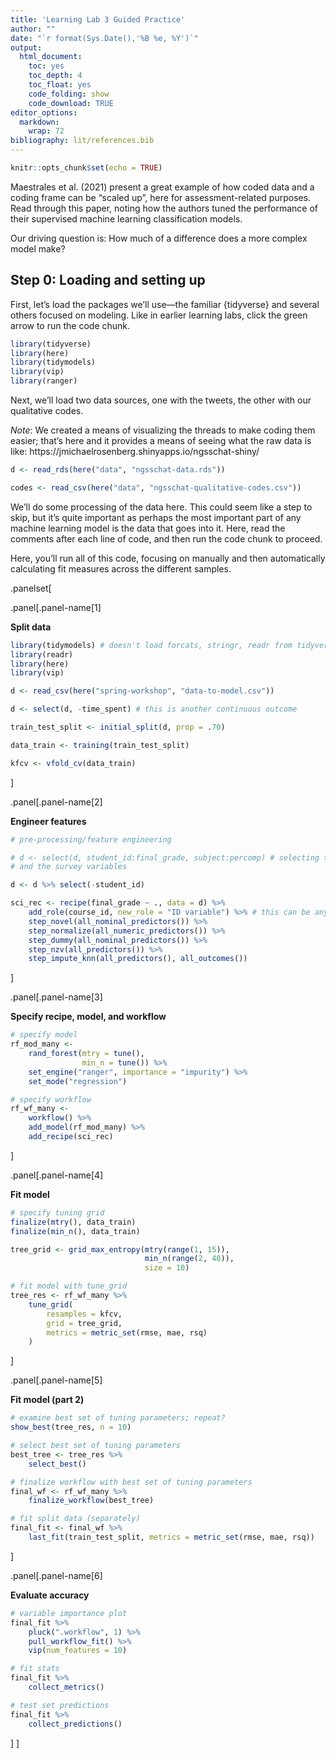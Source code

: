 ```yaml
---
title: 'Learning Lab 3 Guided Practice'
author: ""
date: "`r format(Sys.Date(),'%B %e, %Y')`"
output:
  html_document:
    toc: yes
    toc_depth: 4
    toc_float: yes
    code_folding: show
    code_download: TRUE
editor_options:
  markdown:
    wrap: 72
bibliography: lit/references.bib
---
```


```r
knitr::opts_chunk$set(echo = TRUE)
```

Maestrales et al. (2021) present a great example of how coded data and a coding frame can be "scaled up", here for assessment-related purposes. Read through this paper, noting how the authors tuned the performance of their supervised machine learning classification models.

Our driving question is: How much of a difference does a more complex model make?

## Step 0: Loading and setting up

First, let's load the packages we'll use---the familiar {tidyverse} and several others focused on modeling. Like in earlier learning labs, click the green arrow to run the code chunk.

```r
library(tidyverse)
library(here)
library(tidymodels)
library(vip)
library(ranger)
```

Next, we'll load two data sources, one with the tweets, the other with our qualitative codes. 

*Note*: We created a means of visualizing the threads to make coding them easier; that's here and it provides a means of seeing what the raw data is like: https://jmichaelrosenberg.shinyapps.io/ngsschat-shiny/

```r
d <- read_rds(here("data", "ngsschat-data.rds"))

codes <- read_csv(here("data", "ngsschat-qualitative-codes.csv"))
```

We'll do some processing of the data here. This could seem like a step to skip, but it's quite important as perhaps the most important part of any machine learning model is the data that goes into it. Here, read the comments after each line of code, and then run the code chunk to proceed. 

Here, you'll run all of this code, focusing on manually and then automatically calculating fit measures across the different samples.


.panelset[

.panel[.panel-name[1]

**Split data**

```r
library(tidymodels) # doesn't load forcats, stringr, readr from tidyverse
library(readr)
library(here)
library(vip)

d <- read_csv(here("spring-workshop", "data-to-model.csv"))

d <- select(d, -time_spent) # this is another continuous outcome

train_test_split <- initial_split(d, prop = .70)

data_train <- training(train_test_split)

kfcv <- vfold_cv(data_train)

```
]

.panel[.panel-name[2]

**Engineer features**

```r
# pre-processing/feature engineering

# d <- select(d, student_id:final_grade, subject:percomp) # selecting the contextual/demographic variables
# and the survey variables

d <- d %>% select(-student_id)

sci_rec <- recipe(final_grade ~ ., data = d) %>% 
    add_role(course_id, new_role = "ID variable") %>% # this can be any string
    step_novel(all_nominal_predictors()) %>% 
    step_normalize(all_numeric_predictors()) %>%
    step_dummy(all_nominal_predictors()) %>% 
    step_nzv(all_predictors()) %>% 
    step_impute_knn(all_predictors(), all_outcomes())
```
]

.panel[.panel-name[3]

**Specify recipe, model, and workflow**
 
```r
# specify model
rf_mod_many <-
    rand_forest(mtry = tune(),
                min_n = tune()) %>%
    set_engine("ranger", importance = "impurity") %>%
    set_mode("regression")

# specify workflow
rf_wf_many <-
    workflow() %>%
    add_model(rf_mod_many) %>% 
    add_recipe(sci_rec)

```
]
 
.panel[.panel-name[4]

**Fit model**

```r
# specify tuning grid
finalize(mtry(), data_train)
finalize(min_n(), data_train)

tree_grid <- grid_max_entropy(mtry(range(1, 15)),
                              min_n(range(2, 40)),
                              size = 10)

# fit model with tune_grid
tree_res <- rf_wf_many %>% 
    tune_grid(
        resamples = kfcv,
        grid = tree_grid,
        metrics = metric_set(rmse, mae, rsq)
    )
```

]

.panel[.panel-name[5]

**Fit model (part 2)**

```r
# examine best set of tuning parameters; repeat?
show_best(tree_res, n = 10)

# select best set of tuning parameters
best_tree <- tree_res %>%
    select_best()

# finalize workflow with best set of tuning parameters
final_wf <- rf_wf_many %>% 
    finalize_workflow(best_tree)

# fit split data (separately)
final_fit <- final_wf %>% 
    last_fit(train_test_split, metrics = metric_set(rmse, mae, rsq))
```
]

.panel[.panel-name[6]

**Evaluate accuracy**

```r
# variable importance plot
final_fit %>% 
    pluck(".workflow", 1) %>%   
    pull_workflow_fit() %>% 
    vip(num_features = 10)

# fit stats
final_fit %>%
    collect_metrics()

# test set predictions
final_fit %>%
    collect_predictions() 
```
]
]
